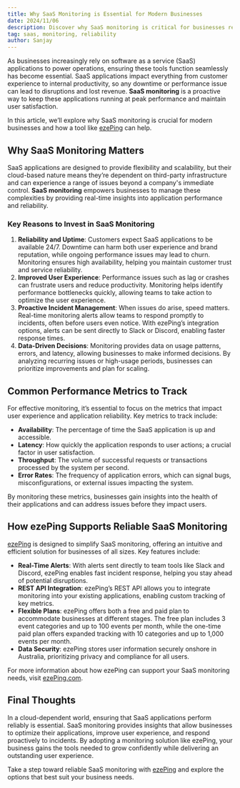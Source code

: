 ```yaml
---
title: Why SaaS Monitoring is Essential for Modern Businesses
date: 2024/11/06
description: Discover why SaaS monitoring is critical for businesses relying on cloud-based services to ensure optimal performance, reliability, and user experience.
tag: saas, monitoring, reliability
author: Sanjay
---
```


As businesses increasingly rely on software as a service (SaaS) applications to power operations, ensuring these tools function seamlessly has become essential. SaaS applications impact everything from customer experience to internal productivity, so any downtime or performance issue can lead to disruptions and lost revenue. **SaaS monitoring** is a proactive way to keep these applications running at peak performance and maintain user satisfaction.

In this article, we’ll explore why SaaS monitoring is crucial for modern businesses and how a tool like [ezePing](https://ezeping.com) can help.

## Why SaaS Monitoring Matters

SaaS applications are designed to provide flexibility and scalability, but their cloud-based nature means they’re dependent on third-party infrastructure and can experience a range of issues beyond a company's immediate control. **SaaS monitoring** empowers businesses to manage these complexities by providing real-time insights into application performance and reliability.

### Key Reasons to Invest in SaaS Monitoring

1. **Reliability and Uptime**: Customers expect SaaS applications to be available 24/7. Downtime can harm both user experience and brand reputation, while ongoing performance issues may lead to churn. Monitoring ensures high availability, helping you maintain customer trust and service reliability.
2. **Improved User Experience**: Performance issues such as lag or crashes can frustrate users and reduce productivity. Monitoring helps identify performance bottlenecks quickly, allowing teams to take action to optimize the user experience.
3. **Proactive Incident Management**: When issues do arise, speed matters. Real-time monitoring alerts allow teams to respond promptly to incidents, often before users even notice. With ezePing’s integration options, alerts can be sent directly to Slack or Discord, enabling faster response times.
4. **Data-Driven Decisions**: Monitoring provides data on usage patterns, errors, and latency, allowing businesses to make informed decisions. By analyzing recurring issues or high-usage periods, businesses can prioritize improvements and plan for scaling.

## Common Performance Metrics to Track

For effective monitoring, it’s essential to focus on the metrics that impact user experience and application reliability. Key metrics to track include:

- **Availability**: The percentage of time the SaaS application is up and accessible.
- **Latency**: How quickly the application responds to user actions; a crucial factor in user satisfaction.
- **Throughput**: The volume of successful requests or transactions processed by the system per second.
- **Error Rates**: The frequency of application errors, which can signal bugs, misconfigurations, or external issues impacting the system.

By monitoring these metrics, businesses gain insights into the health of their applications and can address issues before they impact users.

## How ezePing Supports Reliable SaaS Monitoring

[ezePing](https://ezeping.com) is designed to simplify SaaS monitoring, offering an intuitive and efficient solution for businesses of all sizes. Key features include:

- **Real-Time Alerts**: With alerts sent directly to team tools like Slack and Discord, ezePing enables fast incident response, helping you stay ahead of potential disruptions.
- **REST API Integration**: ezePing’s REST API allows you to integrate monitoring into your existing applications, enabling custom tracking of key metrics.
- **Flexible Plans**: ezePing offers both a free and paid plan to accommodate businesses at different stages. The free plan includes 3 event categories and up to 100 events per month, while the one-time paid plan offers expanded tracking with 10 categories and up to 1,000 events per month.
- **Data Security**: ezePing stores user information securely onshore in Australia, prioritizing privacy and compliance for all users.

For more information about how ezePing can support your SaaS monitoring needs, visit [ezePing.com](https://ezeping.com).

## Final Thoughts

In a cloud-dependent world, ensuring that SaaS applications perform reliably is essential. SaaS monitoring provides insights that allow businesses to optimize their applications, improve user experience, and respond proactively to incidents. By adopting a monitoring solution like ezePing, your business gains the tools needed to grow confidently while delivering an outstanding user experience.

Take a step toward reliable SaaS monitoring with [ezePing](https://ezeping.com) and explore the options that best suit your business needs.

